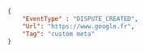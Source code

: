 ```json REST  

{
    "EventType" : "DISPUTE_CREATED",
    "Url": "https://www.google.fr",
    "Tag": "custom meta"
}  
```